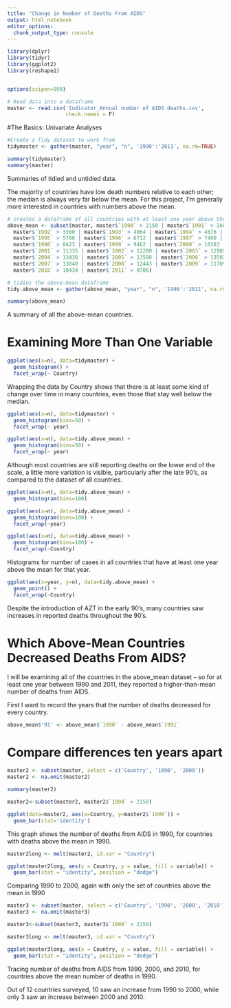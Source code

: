 ```yaml
---
title: "Change in Number of Deaths From AIDS"
output: html_notebook
editor_options: 
  chunk_output_type: console
---
```



```r
library(dplyr)
library(tidyr)
library(ggplot2)
library(reshape2)


options(scipen=999)
```

```r
# Read data into a dataframe
master <- read.csv('Indicator_Annual number of AIDS deaths.csv', 
                   check.names = F)
```

#The Basics: Univariate Analyses

```r
#Create a Tidy dataset to work from
tidymaster <- gather(master, "year", "n", '1990':'2011', na.rm=TRUE)

```


```r
summary(tidymaster)
summary(master)
```

Summaries of tidied and untidied data. 

The majority of countries have low death numbers relative to each other; 
the median is always very far below the mean. For this project, I'm generally
more interested in countries with numbers above the mean.

```r
# creates a dataframe of all countries with at least one year above the mean
above_mean <- subset(master, master$`1990` > 2150 | master$`1991` > 2687 |
  master$`1992` > 3300 | master$`1993` > 4064 | master$`1994` > 4876 | 
  master$`1995` > 5786 | master$`1996` > 6712 | master$`1997` > 7490 | 
  master$`1998` > 8423 | master$`1999` > 9462 | master$`2000` > 10383 |
  master$`2001` > 11335 | master$`2002` > 12280 | master$`2003` > 12985 |
  master$`2004` > 13438 | master$`2005` > 13598 | master$`2006` > 13502 |
  master$`2007` > 13040 | master$`2008` > 12443 | master$`2009` > 11709 |
  master$`2010` > 10434 | master$`2011` > 9706)

# tidies the above-mean dataframe
tidy.above_mean <- gather(above_mean, "year", "n", '1990':'2011', na.rm=TRUE)

``` 

```r
summary(above_mean)
```

A summary of all the above-mean countries.

# Examining More Than One Variable


```r
ggplot(aes(x=n), data=tidymaster) +
  geom_histogram() +
  facet_wrap(~ Country)
```

Wrapping the data by Country shows that there is at least some kind of change 
over time in many countries, even those that stay well below the median.

```r
ggplot(aes(x=n), data=tidymaster) +
  geom_histogram(bins=50) +
  facet_wrap(~ year)
```



```r
ggplot(aes(x=n), data=tidy.above_mean) +
  geom_histogram(bins=50) +
  facet_wrap(~ year)

```

Although most countries are still reporting deaths on the lower end of the scale,
 a little more variation is visible, particularly after the late 90's, as 
 compared to the dataset of all countries.

```r
ggplot(aes(x=n), data=tidy.above_mean) +
  geom_histogram(bins=100)

ggplot(aes(x=n), data=tidy.above_mean) +
  geom_histogram(bins=100) +
  facet_wrap(~year)

ggplot(aes(x=n), data=tidy.above_mean) +
  geom_histogram(bins=100) +
  facet_wrap(~Country)
```

Histograms for number of cases in all countries that have at least one year
above the mean for that year.

```r
ggplot(aes(x=year, y=n), data=tidy.above_mean) +
  geom_point() +
  facet_wrap(~Country)
```

Despite the introduction of AZT in the early 90's, many countries saw increases
in reported deaths throughout the 90's.

# Which Above-Mean Countries Decreased Deaths From AIDS?

I will be examining all of the countries in the above_mean dataset -- so for at 
least one year between 1990 and 2011, they reported a higher-than-mean number of
deaths from AIDS.

First I want to record the years that the number of deaths decreased for every
country.

```r
above_mean$'91' <- above_mean$`1990` - above_mean$`1991`
```

# Compare differences ten years apart

```r
master2 <- subset(master, select = c('Country', '1990', '2000'))
master2 <- na.omit(master2)

summary(master2)

master2<-subset(master2, master2$`1990` > 2150)

ggplot(data=master2, aes(x=Country, y=master2$`1990`)) + 
  geom_bar(stat='identity')
```

This graph shows the number of deaths from AIDS in 1990, for
countries with deaths above the mean in 1990.

```r

master2long <- melt(master2, id.var = "Country")

ggplot(master2long, aes(x = Country, y = value, fill = variable)) + 
  geom_bar(stat = "identity", position = "dodge") 

```

Comparing 1990 to 2000, again with only the set of countries above the mean in
1990

```r

master3 <- subset(master, select = c('Country', '1990', '2000', '2010'))
master3 <- na.omit(master3)

master3<-subset(master3, master3$`1990` > 2150)

master3long <- melt(master3, id.var = "Country")

ggplot(master3long, aes(x = Country, y = value, fill = variable)) + 
  geom_bar(stat = "identity", position = "dodge") 

```

Tracing number of deaths from AIDS from 1990, 2000, and 2010, for countries 
above the mean number of deaths in 1990. 

Out of 12 countries surveyed, 10 saw an increase from 1990 to 2000, while only 3
 saw an increase between 2000 and 2010.

